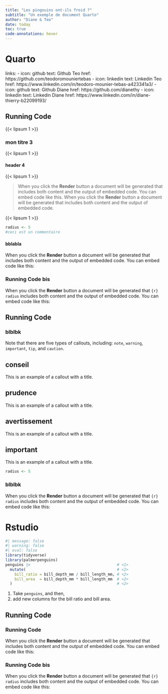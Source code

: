 ```yaml
---
title: "Les pingouins ont-ils froid ?"
subtitle: "Un exemple de document Quarto"
author: "Diane & Teo"
date: today
toc: true
code-annotations: hover
---
```


# Quarto

  links:
    - icon: github
      text: Github Teo
      href: https://github.com/teodoromouniertebas
    - icon: linkedin
      text: Linkedin Teo
      href: https://www.linkedin.com/in/teodoro-mounier-tebas-a423341a3/
    - icon: github
      text: Github Diane
      href: https://github.com/dianethy
    - icon: linkedin
      text: Linkedin Diane
      href: https://www.linkedin.com/in/diane-thierry-b22099193/



## Running Code

{{< lipsum 1 >}}

### mon titre 3

{{< lipsum 1 >}}

#### header 4

{{< lipsum 1 >}}



> When you click the **Render** button a document will be generated that includes both content and the output of embedded code. You can embed code like this. When you click the **Render** button a document will be generated that includes both content and the output of embedded code. 

{{< lipsum 1 >}}

```r
radius <- 5
#ceci est un commentaire
```

#### bblabla 
When you click the **Render** button a document will be generated that includes both content and the output of embedded code. You can embed code like this:


### Running Code bis
When you click the **Render** button a document will be generated that `{r} radius` includes both content and the output of embedded code. You can embed code like this:



## Running Code

### blblbk

::: {.callout-note}
Note that there are five types of callouts, including:
`note`, `warning`, `important`, `tip`, and `caution`.
:::

::: {.callout-tip}
## conseil

This is an example of a callout with a title.
:::

::: {.callout-caution}
## prudence

This is an example of a callout with a title.
:::


::: {.callout-warning}
## avertissement

This is an example of a callout with a title.
:::

::: {.callout-important}
## important

This is an example of a callout with a title.
:::




```r
radius <- 5
```

### blblbk
When you click the **Render** button a document will be generated that `{r} radius` includes both content and the output of embedded code. You can embed code like this:


# Rstudio

```r
#| message: false
#| warning: false
#| eval: false
library(tidyverse)
library(palmerpenguins)
penguins |>                                      # <1>
  mutate(                                        # <2>
    bill_ratio = bill_depth_mm / bill_length_mm, # <2>
    bill_area  = bill_depth_mm * bill_length_mm  # <2>
  )                                              # <2>
```
1. Take `penguins`, and then,
2. add new columns for the bill ratio and bill area.


## Running Code
### Running Code
When you click the **Render** button a document will be generated that includes both content and the output of embedded code. You can embed code like this:

### Running Code bis
When you click the **Render** button a document will be generated that `{r} radius` includes both content and the output of embedded code. You can embed code like this: